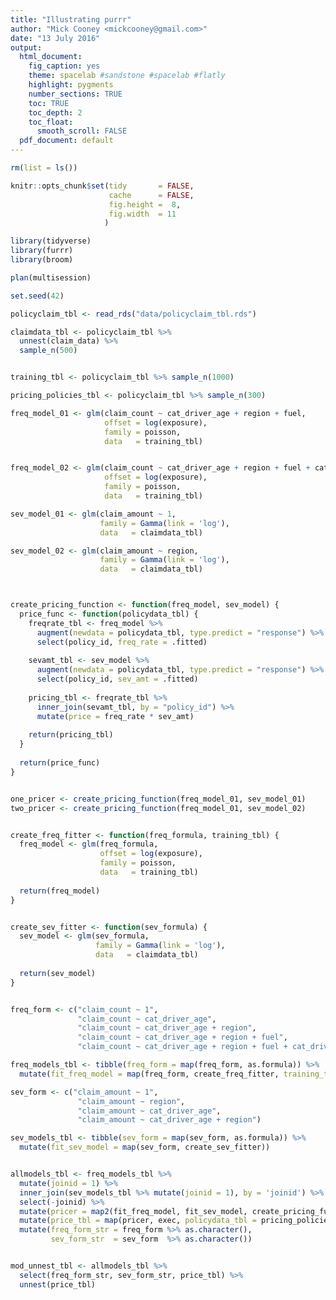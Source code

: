 ```yaml
---
title: "Illustrating purrr"
author: "Mick Cooney <mickcooney@gmail.com>"
date: "13 July 2016"
output:
  html_document:
    fig_caption: yes
    theme: spacelab #sandstone #spacelab #flatly
    highlight: pygments
    number_sections: TRUE
    toc: TRUE
    toc_depth: 2
    toc_float:
      smooth_scroll: FALSE
  pdf_document: default
---
```



```r
rm(list = ls())

knitr::opts_chunk$set(tidy       = FALSE,
                      cache      = FALSE,
                      fig.height =  8,
                      fig.width  = 11
                     )

library(tidyverse)
library(furrr)
library(broom)

plan(multisession)

set.seed(42)
```


```r
policyclaim_tbl <- read_rds("data/policyclaim_tbl.rds")

claimdata_tbl <- policyclaim_tbl %>%
  unnest(claim_data) %>%
  sample_n(500)


training_tbl <- policyclaim_tbl %>% sample_n(1000)

pricing_policies_tbl <- policyclaim_tbl %>% sample_n(300)
```


```r
freq_model_01 <- glm(claim_count ~ cat_driver_age + region + fuel,
                     offset = log(exposure),
                     family = poisson,
                     data   = training_tbl)


freq_model_02 <- glm(claim_count ~ cat_driver_age + region + fuel + cat_car_age,
                     offset = log(exposure),
                     family = poisson,
                     data   = training_tbl)

sev_model_01 <- glm(claim_amount ~ 1,
                    family = Gamma(link = 'log'),
                    data   = claimdata_tbl)

sev_model_02 <- glm(claim_amount ~ region,
                    family = Gamma(link = 'log'),
                    data   = claimdata_tbl)



create_pricing_function <- function(freq_model, sev_model) {
  price_func <- function(policydata_tbl) {
    freqrate_tbl <- freq_model %>%
      augment(newdata = policydata_tbl, type.predict = "response") %>%
      select(policy_id, freq_rate = .fitted)
        
    sevamt_tbl <- sev_model %>%
      augment(newdata = policydata_tbl, type.predict = "response") %>%
      select(policy_id, sev_amt = .fitted)
    
    pricing_tbl <- freqrate_tbl %>%
      inner_join(sevamt_tbl, by = "policy_id") %>%
      mutate(price = freq_rate * sev_amt)
    
    return(pricing_tbl)
  }
  
  return(price_func)
}


one_pricer <- create_pricing_function(freq_model_01, sev_model_01)
two_pricer <- create_pricing_function(freq_model_01, sev_model_02)


create_freq_fitter <- function(freq_formula, training_tbl) {
  freq_model <- glm(freq_formula,
                    offset = log(exposure),
                    family = poisson,
                    data   = training_tbl)
  
  return(freq_model)
}


create_sev_fitter <- function(sev_formula) {
  sev_model <- glm(sev_formula,
                   family = Gamma(link = 'log'),
                   data   = claimdata_tbl)
  
  return(sev_model)
}


freq_form <- c("claim_count ~ 1",
               "claim_count ~ cat_driver_age",
               "claim_count ~ cat_driver_age + region",
               "claim_count ~ cat_driver_age + region + fuel",
               "claim_count ~ cat_driver_age + region + fuel + cat_driver_age:region")

freq_models_tbl <- tibble(freq_form = map(freq_form, as.formula)) %>%
  mutate(fit_freq_model = map(freq_form, create_freq_fitter, training_tbl = training_tbl))

sev_form <- c("claim_amount ~ 1",
               "claim_amount ~ region",
               "claim_amount ~ cat_driver_age",
               "claim_amount ~ cat_driver_age + region")

sev_models_tbl <- tibble(sev_form = map(sev_form, as.formula)) %>%
  mutate(fit_sev_model = map(sev_form, create_sev_fitter))


allmodels_tbl <- freq_models_tbl %>%
  mutate(joinid = 1) %>%
  inner_join(sev_models_tbl %>% mutate(joinid = 1), by = 'joinid') %>%
  select(-joinid) %>%
  mutate(pricer = map2(fit_freq_model, fit_sev_model, create_pricing_function)) %>%
  mutate(price_tbl = map(pricer, exec, policydata_tbl = pricing_policies_tbl)) %>%
  mutate(freq_form_str = freq_form %>% as.character(),
         sev_form_str  = sev_form  %>% as.character())


mod_unnest_tbl <- allmodels_tbl %>%
  select(freq_form_str, sev_form_str, price_tbl) %>%
  unnest(price_tbl)



```
